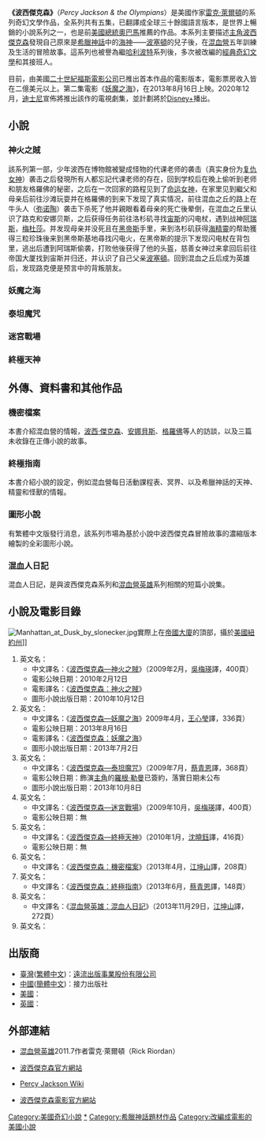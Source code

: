 {{noteTA
|G1=Percy Jackson
|G2=Movie
|G3=Show
|G4=PresidentsUS
}}
{{otheruses|subject=一部系列[[小说|小说]]|other=小说人物波西傑克森|波西傑克森}}

{{Infobox_系列小說
| name = Percy  Jackson
| books = [[波西傑克森—神火之賊|波西傑克森—神火之賊]]<br />[[波西傑克森—妖魔之海|波西傑克森—妖魔之海]]<br />[[波西傑克森—泰坦魔咒|波西傑克森—泰坦魔咒]]<br />[[波西傑克森—迷宮戰場|波西傑克森—迷宮戰場]]<br />[[波西傑克森—終極天神|波西傑克森—終極天神]]
| followed_by =[[混血營英雄|混血營英雄]]
| image =
| image_caption = 波西傑克森全套小說
| author = [[雷克·萊爾頓|雷克·萊爾頓]]
| country = {{USA}}
| language = 英語
| genre = [[奇幻文學|奇幻]]，[[希臘神話|希臘神話]]<br />，[[青年小說|青年小說]]，[[神秘小說|神秘]]，[[驚悚_(類型)|驚悚]]
| publisher =[[遠流出版事業股份有限公司|遠流出版事業股份有限公司]]（HK）
[[迪士尼國際出版社|迪士尼國際出版社]]（US，重印版）
{{link-en|Puffin Books |Puffin Books }}（UK）
| pub_date = 2005年7月8日–  2009年5月5日
| media_type =[[印刷|印刷]]（[[精裝本|精裝本]]和[[平裝本|平裝本]]）<br />[[有聲書|有聲書]] 
}}

'''《波西傑克森》'''（''Percy Jackson & the Olympians''）是美國作家[[雷克·萊爾頓|雷克·萊爾頓]]的系列奇幻文學作品，全系列共有五集，已翻譯成全球三十餘國語言版本，是世界上暢銷的小說系列之一，也是前[[美國總統|美國總統]][[奧巴馬|奧巴馬]]推薦的作品。本系列主要描述[[主角|主角]][[Percy_Jackson|波西傑克森]]發現自己原來是[[希臘神話|希臘神話]]中的[[海神|海神]]——[[波塞頓|波塞頓]]的兒子後，在[[混血營|混血營]]五年訓練及生活的冒險故事。這系列也被譽為繼[[哈利波特|哈利波特]]系列後，多次被改編的[[經典|經典]][[奇幻文學|奇幻文學]]和其接班人。

目前，由美國[[二十世紀影业|二十世紀福斯電影公司]]已推出首本作品的電影版本，電影票房收入皆在二億美元以上。第二集電影《[[波西傑克森：妖魔之海|妖魔之海]]》，在2013年8月16日上映。2020年12月，[[華特迪士尼電影|迪士尼]]宣佈將推出該作的電視劇集，並計劃將於[[Disney+|Disney+]]播出。

== 小說 ==
===神火之賊===
{{Seealso|波西傑克森—神火之賊|l1=神火之賊}}
該系列第一部，少年波西在博物館被變成怪物的代课老师的袭击（真实身份为[[复仇女神|复仇女神]]）袭击之后發現所有人都忘記代课老师的存在，回到学校后在晚上偷听到老师和朋友格羅佛的秘密，之后在一次回家的路程见到了[[命运女神|命运女神]]，在家里见到繼父和母亲后前往沙滩玩耍并在格羅佛的到来下发现了真实情况，前往混血之丘的路上在牛头人（[[弥诺陶|弥诺陶]]）袭击下杀死了他并親眼看着母亲的死亡後晕倒，在混血之丘里认识了路克和安娜贝斯，之后获得任务前往洛杉矶寻找[[宙斯|宙斯]]的闪电杖，遇到战神[[阿瑞斯|阿瑞斯]]，[[梅杜莎|梅杜莎]]。并发现母亲并没死且在[[黑帝斯|黑帝斯]]手里，来到洛杉矶获得[[海精靈|海精靈]]的帮助獲得三粒珍珠後来到黑帝斯基地尋找闪电火，在黑帝斯的提示下发现闪电杖在背包里，逃出后遭到阿瑞斯偷袭，打败他後获得了他的头盔，慈善女神过来拿回后前往帝国大厦找到宙斯并归还，并认识了自己父亲[[波塞頓|波塞頓]]。回到混血之丘后成为英雄后，发现路克便是预言中的背叛朋友。

===妖魔之海===
{{Seealso|波西傑克森—妖魔之海|l1=妖魔之海}}

===泰坦魔咒===
{{Seealso|波西傑克森—泰坦魔咒|l1=泰坦魔咒}}

===迷宮戰場===
{{Seealso|波西傑克森—迷宮戰場|l1=迷宮戰場}}

===終極天神===
{{Seealso|波西傑克森—終極天神|l1=終極天神}}

== 外傳、資料書和其他作品 ==
===機密檔案===
{{Seealso|波西傑克森：機密檔案|l1=機密檔案}}
本書介紹混血營的情報，[[波西·傑克森|波西·傑克森]]、[[安娜貝斯|安娜貝斯]]、[[格羅佛|格羅佛]]等人的訪談，以及三篇未收錄在正傳小說的故事。

===終極指南===
{{Seealso|波西傑克森：終極指南|l1=終極指南}}
本書介紹小說的設定，例如混血營每日活動課程表、冥界、以及希臘神話的天神、精靈和怪獸的情報。

===圖形小說===
有繁體中文版發行消息，該系列市場為基於小說中波西傑克森冒險故事的濃縮版本繪製的全彩圖形小說。

===混血人日記===
混血人日記，是與波西傑克森系列和[[混血營英雄|混血營英雄]]系列相關的短篇小說集。

== 小說及電影目錄 ==
[[File:Manhattan_at_Dusk_by_slonecker.jpg|thumb]]實際上在[[帝國大廈|帝國大廈]]的頂部，攝於[[美國|美國]][[紐約州|紐約州]]]]

# 英文名：{{engname|Percy Jackson and the Olympians- The Lightning Thief|2005年6月28日}}
#* 中文譯名：《[[波西傑克森—神火之賊|波西傑克森—神火之賊]]》（2009年2月，[[吳梅瑛|吳梅瑛]]譯，400頁）
#*電影公映日期：2010年2月12日 
#*電影譯名：《[[波西傑克森：神火之賊|波西傑克森：神火之賊]]》
#*圖形小說出版日期：2010年10月12日
# 英文名：{{engname|Percy Jackson and the Olympians- The Sea of Monsters|2006年4月1日}}
#* 中文譯名：《[[波西傑克森—妖魔之海|波西傑克森—妖魔之海]]》2009年4月，[[王心瑩|王心瑩]]譯，336頁）
#*電影公映日期：2013年8月16日 
#*電影譯名：《[[波西傑克森：妖魔之海|波西傑克森：妖魔之海]]》
#*圖形小說出版日期：2013年7月2日
# 英文名：{{engname|Percy Jackson and the Olympians- The Titan's Curse|2007年5月1日}}
#* 中文譯名：《[[波西傑克森—泰坦魔咒|波西傑克森—泰坦魔咒]]》（2009年7月，[[蔡青恩|蔡青恩]]譯，368頁）
#*電影公映日期：飾演[[主角|主角]]的[[羅根·勒曼|羅根·勒曼]]已簽約，落實日期未公布
#*圖形小說出版日期：2013年10月8日
# 英文名：{{engname|Percy Jackson and the Olympians- The Battle of the Labyrinth|2008年5月6日}}
#* 中文譯名：《[[波西傑克森—迷宮戰場|波西傑克森—迷宮戰場]]》（2009年10月，[[吳梅瑛|吳梅瑛]]譯，400頁）
#*電影公映日期：無
# 英文名：{{engname|Percy Jackson and the Olympians- The Last Olympian|2009年5月5日}}
#* 中文譯名：《[[波西傑克森—終極天神|波西傑克森—終極天神]]》（2010年1月，[[沈曉鈺|沈曉鈺]]譯，416頁）
#*電影公映日期：無
# 英文名：{{engname|Percy Jackson & The Olympians: The Demigod Files|2009年2月10日}}
#* 中文譯名：《[[波西傑克森：機密檔案|波西傑克森：機密檔案]]》（2013年4月，[[江坤山|江坤山]]譯，208頁）
# 英文名：{{engname|Percy Jackson & The Olympians: The Ultimate Guide|2010年1月19日}}
#* 中文譯名：《[[波西傑克森：終極指南|波西傑克森：終極指南]]》（2013年6月，[[蔡青恩|蔡青恩]]譯，148頁）
# 英文名：{{engname|The Heroes of Olympus: The Demigod Diaries|2012年8月14日}}
#* 中文譯名：《[[混血營英雄：混血人日記|混血營英雄：混血人日記]]》（2013年11月29日，[[江坤山|江坤山]]譯，272頁）
# 英文名：{{engname|Percy Jackson & The Olympians: The Ultimate Guide|2010年1月19日}}

== 出版商 ==
*[[臺灣|臺灣]]([[繁體中文|繁體中文]])：[[遠流出版事業股份有限公司|遠流出版事業股份有限公司]]
*[[中國|中國]]([[簡體中文|簡體中文]])：接力出版社
*[[美國|美國]]：''{{link-en|Disney Hyperion|Disney Hyperion}}''
*[[英國|英國]]：''{{link-en|Puffin Books |Puffin Books }}''

== 外部連結 ==
*{{zh-tw}}[[混血營英雄|混血營英雄]]2011.7作者雷克·萊爾頓（Rick Riordan）
* {{zh-tw}}[http://www.ylib.com/PercyJackson/ 波西傑克森官方網站] {{Wayback|url=http://www.ylib.com/PercyJackson/ |date=20210413034549 }}
* {{en}}[http://percyjackson.wikia.com/ Percy Jackson Wiki]
* {{zh-tw}}[https://web.archive.org/web/20100216170900/http://www.percyjacksonthemovie.com/ 波西傑克森電影官方網站]

{{Camp Half-Blood}}

[[Category:美國奇幻小說|Category:美國奇幻小說]]
[[Category:波西傑克森|*]]
[[Category:希臘神話題材作品|Category:希臘神話題材作品]]
[[Category:改編成電影的美國小說|Category:改編成電影的美國小說]]